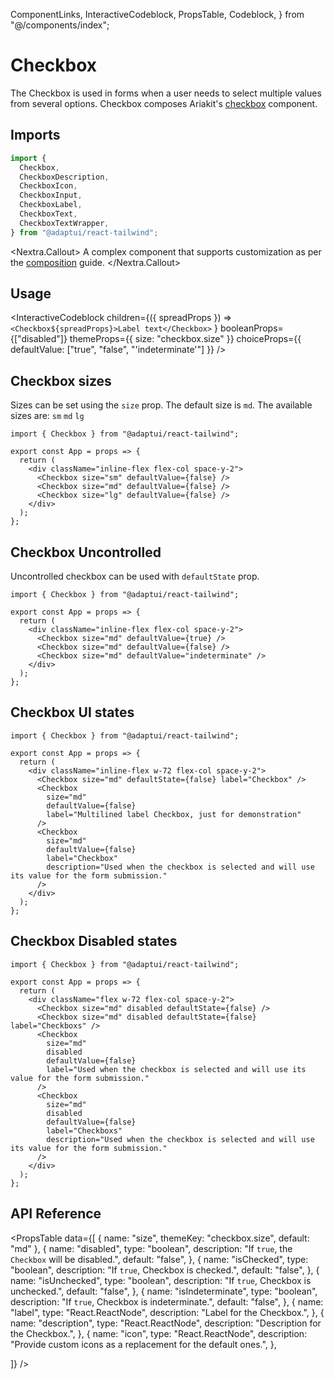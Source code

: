  ComponentLinks,
  InteractiveCodeblock,
  PropsTable,
  Codeblock,
} from "@/components/index";

# Checkbox

The Checkbox is used in forms when a user needs to select multiple values from
several options. Checkbox composes Ariakit's
[checkbox](https://reakit.io/docs/checkbox/) component.

<ComponentLinks github="checkbox" theme="checkbox" story="forms-checkbox" />

## Imports

```js
import {
  Checkbox,
  CheckboxDescription,
  CheckboxIcon,
  CheckboxInput,
  CheckboxLabel,
  CheckboxText,
  CheckboxTextWrapper,
} from "@adaptui/react-tailwind";
```

<Nextra.Callout>
  A complex component that supports customization as per the
  [composition](/docs/composition) guide.
</Nextra.Callout>

## Usage

<InteractiveCodeblock
  children={({ spreadProps }) =>
    `<Checkbox${spreadProps}>Label text</Checkbox>`
  }
  booleanProps={["disabled"]}
  themeProps={{ size: "checkbox.size" }}
  choiceProps={{ defaultValue: ["true", "false", "'indeterminate'"] }}
/>

## Checkbox sizes

Sizes can be set using the `size` prop. The default size is `md`. The available
sizes are: `sm` `md` `lg`

<Codeblock live noInline>

```
import { Checkbox } from "@adaptui/react-tailwind";

export const App = props => {
  return (
    <div className="inline-flex flex-col space-y-2">
      <Checkbox size="sm" defaultValue={false} />
      <Checkbox size="md" defaultValue={false} />
      <Checkbox size="lg" defaultValue={false} />
    </div>
  );
};
```

</Codeblock>

## Checkbox Uncontrolled

Uncontrolled checkbox can be used with `defaultState` prop.

<Codeblock live noInline>

```
import { Checkbox } from "@adaptui/react-tailwind";

export const App = props => {
  return (
    <div className="inline-flex flex-col space-y-2">
      <Checkbox size="md" defaultValue={true} />
      <Checkbox size="md" defaultValue={false} />
      <Checkbox size="md" defaultValue="indeterminate" />
    </div>
  );
};
```

</Codeblock>

## Checkbox UI states

<Codeblock live noInline>

```
import { Checkbox } from "@adaptui/react-tailwind";

export const App = props => {
  return (
    <div className="inline-flex w-72 flex-col space-y-2">
      <Checkbox size="md" defaultState={false} label="Checkbox" />
      <Checkbox
        size="md"
        defaultValue={false}
        label="Multilined label Checkbox, just for demonstration"
      />
      <Checkbox
        size="md"
        defaultValue={false}
        label="Checkbox"
        description="Used when the checkbox is selected and will use its value for the form submission."
      />
    </div>
  );
};
```

</Codeblock>

## Checkbox Disabled states

<Codeblock live noInline>

```
import { Checkbox } from "@adaptui/react-tailwind";

export const App = props => {
  return (
    <div className="flex w-72 flex-col space-y-2">
      <Checkbox size="md" disabled defaultState={false} />
      <Checkbox size="md" disabled defaultState={false} label="Checkboxs" />
      <Checkbox
        size="md"
        disabled
        defaultValue={false}
        label="Used when the checkbox is selected and will use its value for the form submission."
      />
      <Checkbox
        size="md"
        disabled
        defaultValue={false}
        label="Checkboxs"
        description="Used when the checkbox is selected and will use its value for the form submission."
      />
    </div>
  );
};
```

</Codeblock>

## API Reference

<PropsTable
  data={[
    { name: "size", themeKey: "checkbox.size", default: "md" },
    {
      name: "disabled",
      type: "boolean",
      description: "If `true`, the `Checkbox` will be disabled.",
      default: "false",
    },
    {
      name: "isChecked",
      type: "boolean",
      description: "If `true`, Checkbox is checked.",
      default: "false",
    },
    {
      name: "isUnchecked",
      type: "boolean",
      description: "If `true`, Checkbox is unchecked.",
      default: "false",
    },
    {
      name: "isIndeterminate",
      type: "boolean",
      description: "If `true`, Checkbox is indeterminate.",
      default: "false",
    },
    {
      name: "label",
      type: "React.ReactNode",
      description: "Label for the Checkbox.",
    },
    {
      name: "description",
      type: "React.ReactNode",
      description: "Description for the Checkbox.",
    },
    {
      name: "icon",
      type: "React.ReactNode",
      description: "Provide custom icons as a replacement for the default ones.",
    },

]} />
